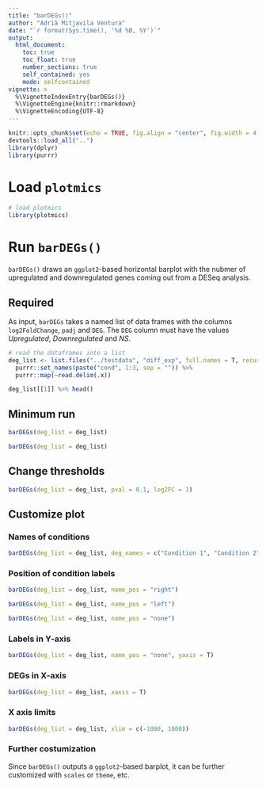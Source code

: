 ```yaml
---
title: "barDEGs()"
author: "Adrià Mitjavila Ventura"
date: "`r format(Sys.time(), '%d %B, %Y')`"
output:
  html_document:
    toc: true
    toc_float: true
    number_sections: true
    self_contained: yes
    mode: selfcontained
vignette: >
  %\VignetteIndexEntry{barDEGs()}
  %\VignetteEngine{knitr::rmarkdown}
  %\VignetteEncoding{UTF-8}
---
```


```r
knitr::opts_chunk$set(echo = TRUE, fig.align = "center", fig.width = 4, fig.height = 4)
devtools::load_all("..")
library(dplyr)
library(purrr)
```

# Load `plotmics`

```r
# load plotmics
library(plotmics)
```

# Run `barDEGs()`

`barDEGs()` draws an `ggplot2`-based horizontal barplot with the nubmer of upregulated and downregulated genes coming out from a DESeq analysis.

## Required

As input, `barDEGs` takes a named list of data frames with the columns `log2FoldChange`, `padj` and `DEG`. The `DEG` column must have the values *Upregulated*, *Downregulated* and *NS*.

```r
# read the dataframes into a list
deg_list <- list.files("../testdata", "diff_exp", full.names = T, recursive = T) %>%
  purrr::set_names(paste("cond", 1:3, sep = "")) %>%
  purrr::map(~read.delim(.x))

deg_list[[1]] %>% head()
```

## Minimum  run

```r
barDEGs(deg_list = deg_list)
```

```r
barDEGs(deg_list = deg_list)
```

## Change thresholds

```r
barDEGs(deg_list = deg_list, pval = 0.1, log2FC = 1)
```

## Customize plot

### Names of conditions

```r
barDEGs(deg_list = deg_list, deg_names = c("Condition 1", "Condition 2", "Condition 3"))
```

### Position of condition labels

```r
barDEGs(deg_list = deg_list, name_pos = "right")
```

```r
barDEGs(deg_list = deg_list, name_pos = "left")
```

```r
barDEGs(deg_list = deg_list, name_pos = "none")
```

### Labels in Y-axis

```r
barDEGs(deg_list = deg_list, name_pos = "none", yaxis = T)
```

### DEGs in X-axis

```r
barDEGs(deg_list = deg_list, xaxis = T)
```

### X axis limits

```r
barDEGs(deg_list = deg_list, xlim = c(-1000, 1000))
```





### Further costumization

Since `barDEGs()` outputs a `ggplot2`-based barplot, it can be further customized with `scales` or `theme`, etc.
